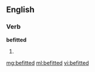 ==English==

===Verb===
'''befitted'''

# {{past of|[[befit]]}}

[[mg:befitted]]
[[ml:befitted]]
[[vi:befitted]]
